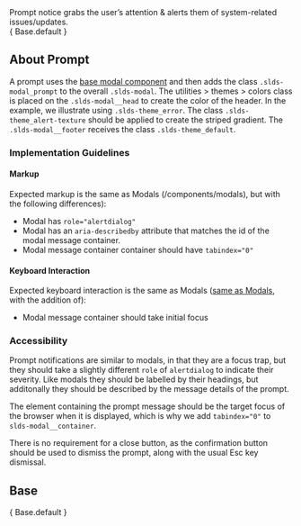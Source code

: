
<div className="doc lead">
  Prompt notice grabs the user’s attention & alerts them of system-related issues/updates.
</div>

<CodeView exampleOnly>
  { Base.default }
</CodeView>

## About Prompt
A prompt uses the [base modal component](/components/modals) and then adds the class `.slds-modal_prompt` to the overall `.slds-modal`. The utilities > themes > colors class is placed on the `.slds-modal__head` to create the color of the header. In the example, we illustrate using `.slds-theme_error`. The class `.slds-theme_alert-texture` should be applied to create the striped gradient. The `.slds-modal__footer` receives the class `.slds-theme_default`.

### Implementation Guidelines

#### Markup

Expected markup is the same as Modals (/components/modals), but with the following differences):
- Modal has `role="alertdialog"`
- Modal has an `aria-describedby` attribute that matches the id of the modal message container.
- Modal message container container should have `tabindex="0"`

#### Keyboard Interaction

Expected keyboard interaction is the same as Modals ([same as Modals](/components/modals), with the addition of):
- Modal message container should take initial focus

### Accessibility
Prompt notifications are similar to modals, in that they are a focus trap, but they should take a slightly different `role` of `alertdialog` to indicate their severity. Like modals they should be labelled by their headings, but additonally they should be described by the message details of the prompt.

The element containing the prompt message should be the target focus of the browser when it is displayed, which is why we add `tabindex="0"` to `slds-modal__container`.

There is no requirement for a close button, as the confirmation button should be used to dismiss the prompt, along with the usual Esc key dismissal.

## Base

<CodeView>
  { Base.default }
</CodeView>
